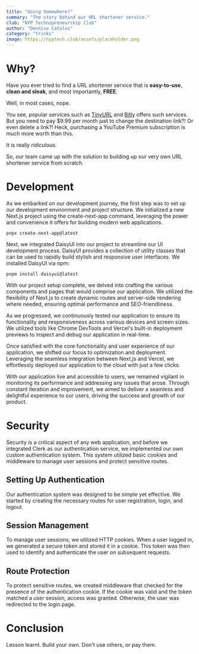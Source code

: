 ```yaml
---
title: "Going Somewhere?"
summary: "The story behind our URL shortener service."
club: "NYP Technopreneurship Club"
author: "Dennise Catolos"
category: "tricks"
image: https://nyptech.club/assets/placeholder.png
---
```


# Why?

Have you ever tried to find a URL shortener service that is **easy-to-use**, **clean and sleak**, and most importantly, **FREE**.

Well, in most cases, nope.

You see, popular services such as [TinyURL](https://tinyurl.com) and [Bitly](https://bitly.com/) offers such services. But you need to pay $9.99 per month just to change the destination link?! Or even delete a link?! Heck, purchasing a YouTube Premium subscription is much more worth than this.

It is really _ridiculous_.

So, our team came up with the solution to building up our very own URL shortener service from scratch.

# Development

As we embarked on our development journey, the first step was to set up our development environment and project structure. We initialized a new Next.js project using the create-next-app command, leveraging the power and convenience it offers for building modern web applications.

```
pnpx create-next-app@latest
```

Next, we integrated DaisyUI into our project to streamline our UI development process. DaisyUI provides a collection of utility classes that can be used to rapidly build stylish and responsive user interfaces. We installed DaisyUI via npm:

```
pnpm install daisyui@latest
```

With our project setup complete, we delved into crafting the various components and pages that would comprise our application. We utilized the flexibility of Next.js to create dynamic routes and server-side rendering where needed, ensuring optimal performance and SEO-friendliness.

As we progressed, we continuously tested our application to ensure its functionality and responsiveness across various devices and screen sizes. We utilized tools like Chrome DevTools and Vercel's built-in deployment previews to inspect and debug our application in real-time.

Once satisfied with the core functionality and user experience of our application, we shifted our focus to optimization and deployment. Leveraging the seamless integration between Next.js and Vercel, we effortlessly deployed our application to the cloud with just a few clicks.

With our application live and accessible to users, we remained vigilant in monitoring its performance and addressing any issues that arose. Through constant iteration and improvement, we aimed to deliver a seamless and delightful experience to our users, driving the success and growth of our product.

# Security

Security is a critical aspect of any web application, and before we integrated Clerk as our authentication service, we implemented our own custom authentication system. This system utilized basic cookies and middleware to manage user sessions and protect sensitive routes.

## Setting Up Authentication

Our authentication system was designed to be simple yet effective. We started by creating the necessary routes for user registration, login, and logout.

## Session Management

To manage user sessions, we utilized HTTP cookies. When a user logged in, we generated a secure token and stored it in a cookie. This token was then used to identify and authenticate the user on subsequent requests.

## Route Protection

To protect sensitive routes, we created middleware that checked for the presence of the authentication cookie. If the cookie was valid and the token matched a user session, access was granted. Otherwise, the user was redirected to the login page.

# Conclusion

Lesson learnt. Build your own. Don't use others, or pay them.